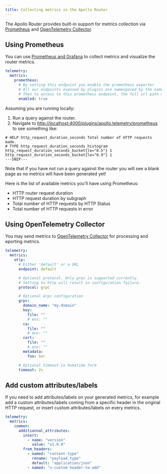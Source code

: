 ```yaml
---
title: Collecting metrics in the Apollo Router
---
```


The Apollo Router provides built-in support for metrics collection via [Prometheus](#using-prometheus) and [OpenTelemetry Collector](#using-opentelemetry-collector).

## Using Prometheus

You can use [Prometheus and Grafana](https://prometheus.io/docs/visualization/grafana/) to collect metrics and visualize the router metrics.

```yaml title="router.yaml"
telemetry:
  metrics:
    prometheus:
      # By setting this endpoint you enable the prometheus exporter
      # All our endpoints exposed by plugins are namespaced by the name of the plugin
      # Then to access to this prometheus endpoint, the full url path will be `/plugins/apollo.telemetry/prometheus`
      enabled: true
```

Assuming you are running locally:

1. Run a query against the router.
2. Navigate to [http://localhost:4000/plugins/apollo.telemetry/prometheus](http://localhost:4000/plugins/apollo.telemetry/prometheus) to see something like:

```
# HELP http_request_duration_seconds Total number of HTTP requests made.
# TYPE http_request_duration_seconds histogram
http_request_duration_seconds_bucket{le="0.5"} 1
http_request_duration_seconds_bucket{le="0.9"} 1
---SNIP---
```

Note that if you have not run a query against the router you will see a blank page as no metrics will have been generated yet!

Here is the list of available metrics you'll have using Prometheus:

- HTTP router request duration
- HTTP request duration by subgraph
- Total number of HTTP requests by HTTP Status
- Total number of HTTP requests in error

## Using OpenTelemetry Collector

You may send metrics to [OpenTelemetry Collector](https://opentelemetry.io/docs/collector/) for processing and eporting metrics.

```yaml title="router.yaml"
telemetry:
  metrics:
    otlp:
      # Either 'default' or a URL
      endpoint: default

      # Optional protocol. Only grpc is supported currently.
      # Setting to http will result in configuration failure.
      protocol: grpc

      # Optional Grpc configuration
      grpc:
        domain_name: "my.domain"
        key:
          file: ""
          # env: ""
        ca:
          file: ""
          # env: ""
        cert:
          file: ""
          # env: ""
        metadata:
          foo: bar

      # Optional timeout in humatime form
      timeout: 2s
```

## Add custom attributes/labels

If you need to add attributes/labels on your generated metrics, for example add a custom attributes/labels coming from a specific header in the original HTTP request, or insert custom attributes/labels on every metrics.

```yaml title="router.yaml"
telemetry:
  metrics:
    common:
      additionnal_attributes:
        insert:
          - name: "version"
            value: "v1.0.0"
        from_headers:
          - named: "content-type"
            rename: "payload_type"
            default: "application/json"
          - named: "x-custom-header-to-add"
```
